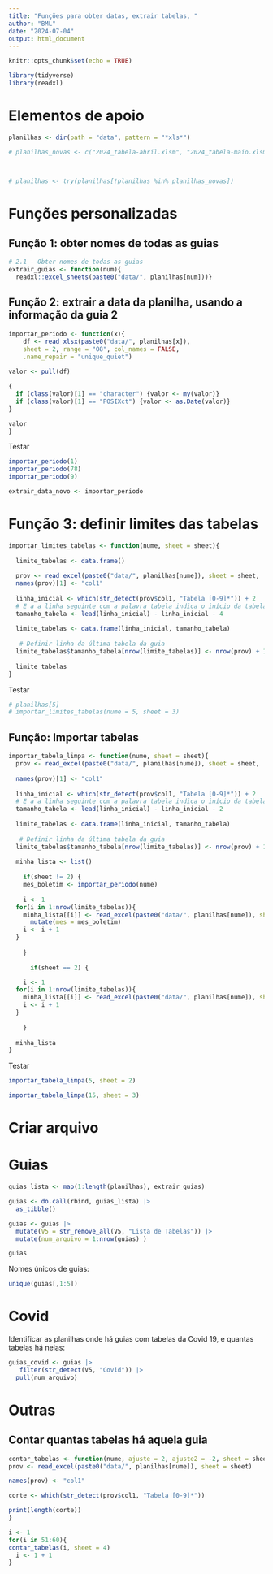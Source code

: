 ```yaml
---
title: "Funções para obter datas, extrair tabelas, "
author: "BML"
date: "2024-07-04"
output: html_document
---
```


```r
knitr::opts_chunk$set(echo = TRUE)
```

```r
library(tidyverse)
library(readxl)
```


# Elementos de apoio
```r
planilhas <- dir(path = "data", pattern = "*xls*")
```


```r
# planilhas_novas <- c("2024_tabela-abril.xlsm", "2024_tabela-maio.xlsm", "2024_tabela-junho.xlsm") 



# planilhas <- try(planilhas[!planilhas %in% planilhas_novas])
```



# Funções personalizadas

## Função 1: obter nomes de todas as guias
```r
# 2.1 - Obter nomes de todas as guias
extrair_guias <- function(num){
  readxl::excel_sheets(paste0("data/", planilhas[num]))}
```

## Função 2: extrair a data da planilha, usando a informação da guia 2

```r
importar_periodo <- function(x){
    df <- read_xlsx(paste0("data/", planilhas[x]), 
    sheet = 2, range = "O8", col_names = FALSE,
    .name_repair = "unique_quiet")
  
valor <- pull(df) 

{
  if (class(valor)[1] == "character") {valor <- my(valor)}
  if (class(valor)[1] == "POSIXct") {valor <- as.Date(valor)}
}

valor
}
```
Testar
```r
importar_periodo(1) 
importar_periodo(78)
importar_periodo(9) 
```
```r
extrair_data_novo <- importar_periodo
```


# Função 3: definir limites das tabelas

```r
importar_limites_tabelas <- function(nume, sheet = sheet){
  
  limite_tabelas <- data.frame()
  
  prov <- read_excel(paste0("data/", planilhas[nume]), sheet = sheet, .name_repair = "unique_quiet")
  names(prov)[1] <- "col1"
  
  linha_inicial <- which(str_detect(prov$col1, "Tabela [0-9]*")) + 2
  # E a a linha seguinte com a palavra tabela indica o início da tabela seguinte
  tamanho_tabela <- lead(linha_inicial) - linha_inicial - 4
  
  limite_tabelas <- data.frame(linha_inicial, tamanho_tabela)    
 
   # Definir linha da última tabela da guia
  limite_tabelas$tamanho_tabela[nrow(limite_tabelas)] <- nrow(prov) + 1  - limite_tabelas[nrow(limite_tabelas),1]
  
  limite_tabelas
}
```

Testar

```r
# planilhas[5]
# importar_limites_tabelas(nume = 5, sheet = 3)
```


## Função: Importar tabelas

```r
importar_tabela_limpa <- function(nume, sheet = sheet){
  prov <- read_excel(paste0("data/", planilhas[nume]), sheet = sheet, .name_repair = "unique_quiet")
  
  names(prov)[1] <- "col1"
  
  linha_inicial <- which(str_detect(prov$col1, "Tabela [0-9]*")) + 2
  # E a a linha seguinte com a palavra tabela indica o início da tabela seguinte
  tamanho_tabela <- lead(linha_inicial) - linha_inicial - 2
  
  limite_tabelas <- data.frame(linha_inicial, tamanho_tabela)
  
   # Definir linha da última tabela da guia
  limite_tabelas$tamanho_tabela[nrow(limite_tabelas)] <- nrow(prov) + 1  - limite_tabelas[nrow(limite_tabelas),1]
  
  minha_lista <- list()
  
    if(sheet != 2) {
    mes_boletim <- importar_periodo(nume) 
    
    i <- 1
  for(i in 1:nrow(limite_tabelas)){
    minha_lista[[i]] <- read_excel(paste0("data/", planilhas[nume]), sheet = sheet, skip = limite_tabelas$linha_inicial[i], n_max = limite_tabelas$tamanho_tabela[i], .name_repair = "unique_quiet") |> 
      mutate(mes = mes_boletim)
    i <- i + 1
  }
    
    }
  
      if(sheet == 2) {

    i <- 1
  for(i in 1:nrow(limite_tabelas)){
    minha_lista[[i]] <- read_excel(paste0("data/", planilhas[nume]), sheet = sheet, skip = limite_tabelas$linha_inicial[i], n_max = limite_tabelas$tamanho_tabela[i], .name_repair = "unique_quiet") 
    i <- i + 1
  }
    
    }
  
  minha_lista
}


```

Testar

```r
importar_tabela_limpa(5, sheet = 2)
```

```r
importar_tabela_limpa(15, sheet = 3)
```






# Criar arquivo 


# Guias
```r
guias_lista <- map(1:length(planilhas), extrair_guias)

guias <- do.call(rbind, guias_lista) |> 
  as_tibble() 

guias <- guias |> 
  mutate(V5 = str_remove_all(V5, "Lista de Tabelas")) |> 
  mutate(num_arquivo = 1:nrow(guias) )
```

```r
guias
```
Nomes únicos de guias:
```r
unique(guias[,1:5])
```



# Covid

Identificar as planilhas onde há guias com tabelas da Covid 19, e quantas tabelas há nelas:

```r
guias_covid <- guias |> 
   filter(str_detect(V5, "Covid")) |> 
  pull(num_arquivo)

```




# Outras
## Contar quantas tabelas há aquela guia
```r
contar_tabelas <- function(nume, ajuste = 2, ajuste2 = -2, sheet = sheet){
prov <- read_excel(paste0("data/", planilhas[nume]), sheet = sheet)

names(prov) <- "col1"

corte <- which(str_detect(prov$col1, "Tabela [0-9]*"))

print(length(corte))
}

i <- 1
for(i in 51:60){
contar_tabelas(i, sheet = 4)  
  i <- 1 + 1
}
```


